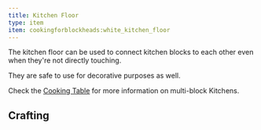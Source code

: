 ```yaml
---
title: Kitchen Floor
type: item
item: cookingforblockheads:white_kitchen_floor
---
```


The kitchen floor can be used to connect kitchen blocks to each other even when they're not directly touching.

They are safe to use for decorative purposes as well.

Check the [Cooking Table](cooking_table) for more information on multi-block Kitchens.

## Crafting

<RecipeContainer>
<CraftingRecipe recipe="cookingforblockheads:kitchen_floor" />
<CraftingRecipe recipe="cookingforblockheads:orange_kitchen_floor" />
<CraftingRecipe recipe="cookingforblockheads:magenta_kitchen_floor" />
<CraftingRecipe recipe="cookingforblockheads:light_blue_kitchen_floor" />
<CraftingRecipe recipe="cookingforblockheads:yellow_kitchen_floor" />
<CraftingRecipe recipe="cookingforblockheads:lime_kitchen_floor" />
<CraftingRecipe recipe="cookingforblockheads:pink_kitchen_floor" />
<CraftingRecipe recipe="cookingforblockheads:gray_kitchen_floor" />
<CraftingRecipe recipe="cookingforblockheads:light_gray_kitchen_floor" />
<CraftingRecipe recipe="cookingforblockheads:cyan_kitchen_floor" />
<CraftingRecipe recipe="cookingforblockheads:purple_kitchen_floor" />
<CraftingRecipe recipe="cookingforblockheads:blue_kitchen_floor" />
<CraftingRecipe recipe="cookingforblockheads:brown_kitchen_floor" />
<CraftingRecipe recipe="cookingforblockheads:green_kitchen_floor" />
<CraftingRecipe recipe="cookingforblockheads:red_kitchen_floor" />
<CraftingRecipe recipe="cookingforblockheads:black_kitchen_floor" />
</RecipeContainer>